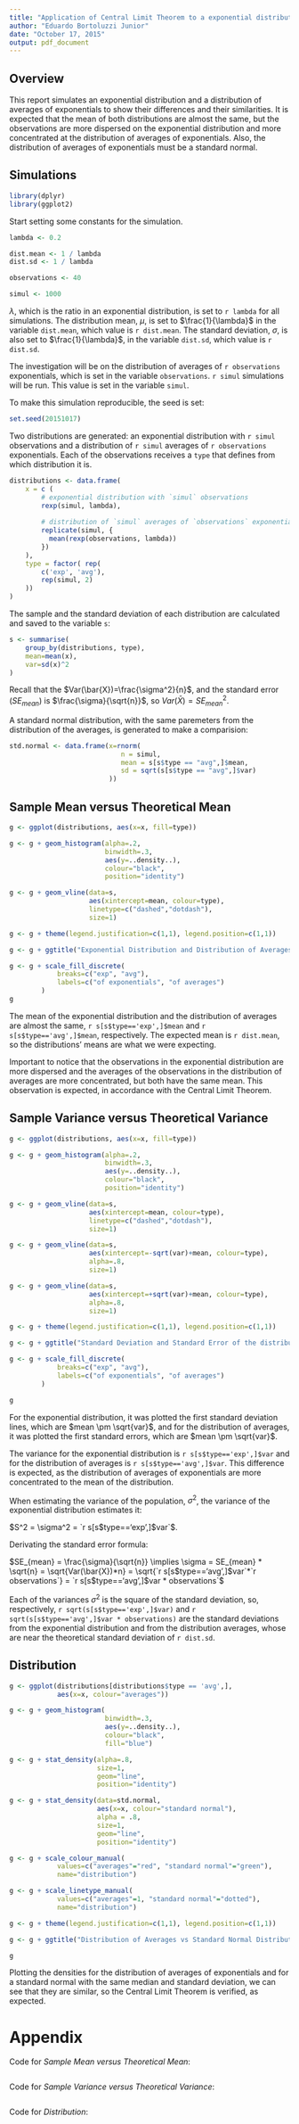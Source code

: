```yaml
---
title: "Application of Central Limit Theorem to a exponential distribution"
author: "Eduardo Bortoluzzi Junior"
date: "October 17, 2015"
output: pdf_document
---
```


Overview
--------

This report simulates an exponential distribution and a distribution of averages
of exponentials to show their differences and their similarities. It is expected
that the mean of both distributions are almost the same, but the observations
are more dispersed on the exponential distribution and more concentrated at the 
distribution of averages of exponentials. Also, the distribution of averages of
exponentials must be a standard normal. 

Simulations
-----------
<!-- 
Include English explanations of the simulations you ran, with the accompanying R code. Your explanations should make clear what the R code accomplishes. 
-->

```r
library(dplyr)
library(ggplot2)
```

Start setting some constants for the simulation.

```r
lambda <- 0.2

dist.mean <- 1 / lambda
dist.sd <- 1 / lambda

observations <- 40

simul <- 1000
```

$\lambda$, which is the ratio in an exponential distribution, is set to 
`r lambda` for all simulations. The distribution mean, $\mu$, is set to 
$\frac{1}{\lambda}$ in the variable `dist.mean`, which value is `r dist.mean`. 
The standard deviation, $\sigma$, is also set to $\frac{1}{\lambda}$, in the 
variable `dist.sd`, which value is `r dist.sd`.

The investigation will be on the distribution of averages of `r observations` 
exponentials, which is set in the variable `observations`. `r simul` simulations
will be run. This value is set in the variable `simul`.

To make this simulation reproducible, the seed is set:

```r
set.seed(20151017)
```

Two distributions are generated: an exponential distribution with 
`r simul` observations and a distribution of `r simul` averages of 
`r observations` exponentials. Each of the observations receives a `type` that
defines from which distribution it is.

```r
distributions <- data.frame(
    x = c (
        # exponential distribution with `simul` observations
        rexp(simul, lambda),
        
        # distribution of `simul` averages of `observations` exponentials
        replicate(simul, {
          mean(rexp(observations, lambda))
        })
    ),
    type = factor( rep(
        c('exp', 'avg'), 
        rep(simul, 2)
    ))
)

```

The sample and the standard deviation of each distribution are calculated and
saved to the variable `s`:

```r
s <- summarise(
    group_by(distributions, type), 
    mean=mean(x), 
    var=sd(x)^2
)
```

Recall that the $Var(\bar{X})=\frac{\sigma^2}{n}$, and the standard error 
($SE_{mean}$) is $\frac{\sigma}{\sqrt{n}}$, so $Var(\bar{X})={SE_{mean}}^2$.

A standard normal distribution, with the same paremeters from the distribution
of the averages, is generated to make a comparision:

```r
std.normal <- data.frame(x=rnorm(
                            n = simul, 
                            mean = s[s$type == "avg",]$mean, 
                            sd = sqrt(s[s$type == "avg",]$var)
                         ))
```


Sample Mean versus Theoretical Mean
-----------------------------------
<!--
Include figures with titles. In the figures, highlight the means you are comparing. Include text that explains the figures and what is shown on them, and provides appropriate numbers.
-->

```r
g <- ggplot(distributions, aes(x=x, fill=type))

g <- g + geom_histogram(alpha=.2, 
                        binwidth=.3, 
                        aes(y=..density..), 
                        colour="black", 
                        position="identity")

g <- g + geom_vline(data=s, 
                    aes(xintercept=mean, colour=type), 
                    linetype=c("dashed","dotdash"), 
                    size=1)

g <- g + theme(legend.justification=c(1,1), legend.position=c(1,1))

g <- g + ggtitle("Exponential Distribution and Distribution of Averages")

g <- g + scale_fill_discrete(
            breaks=c("exp", "avg"), 
            labels=c("of exponentials", "of averages")
        )
g
```

The mean of the exponential distribution and the distribution of averages are
almost the same, `r s[s$type=='exp',]$mean` and 
`r s[s$type=='avg',]$mean`, respectively. The expected mean
is `r dist.mean`, so the distributions' means are what we were expecting.

Important to notice that the observations in the exponential distribution are
more dispersed and the averages of the observations in the distribution of
averages are more concentrated, but both have the same mean. This observation
is expected, in accordance with the Central Limit Theorem.

Sample Variance versus Theoretical Variance
-------------------------------------------
<!--
Include figures (output from R) with titles. Highlight the variances you are comparing. Include text that explains your understanding of the differences of the variances.
-->

```r
g <- ggplot(distributions, aes(x=x, fill=type))

g <- g + geom_histogram(alpha=.2, 
                        binwidth=.3, 
                        aes(y=..density..), 
                        colour="black", 
                        position="identity")

g <- g + geom_vline(data=s, 
                    aes(xintercept=mean, colour=type), 
                    linetype=c("dashed","dotdash"), 
                    size=1)

g <- g + geom_vline(data=s, 
                    aes(xintercept=-sqrt(var)+mean, colour=type), 
                    alpha=.8,
                    size=1)

g <- g + geom_vline(data=s, 
                    aes(xintercept=+sqrt(var)+mean, colour=type), 
                    alpha=.8,
                    size=1)

g <- g + theme(legend.justification=c(1,1), legend.position=c(1,1))

g <- g + ggtitle("Standard Deviation and Standard Error of the distributions")

g <- g + scale_fill_discrete(
            breaks=c("exp", "avg"), 
            labels=c("of exponentials", "of averages")
        )

g
```

For the exponential distribution, it was plotted the first standard deviation
lines, which are $mean \pm \sqrt{var}$, and for the distribution of averages,
it was plotted the first standard errors, which are $mean \pm \sqrt{var}$.

The variance for the exponential distribution is 
`r s[s$type=='exp',]$var` and for the distribution of 
averages is `r s[s$type=='avg',]$var`. This difference is expected, as the
distribution of averages of exponentials are more concentrated to the mean of
the distribution.

When estimating the variance of the population, $\sigma^2$, the variance of 
the exponential distribution estimates it:

$S^2 = \sigma^2 = `r s[s$type=='exp',]$var`$.

Derivating the standard error formula:

$SE_{mean} = \frac{\sigma}{\sqrt{n}} \implies \sigma = SE_{mean} * \sqrt{n} = \sqrt{Var(\bar{X})*n} = \sqrt{`r s[s$type=='avg',]$var`*`r observations`} = `r s[s$type=='avg',]$var * observations`$

Each of the variances $\sigma^2$ is the square of the standard deviation, so,
respectively, `r sqrt(s[s$type=='exp',]$var)` and 
`r sqrt(s[s$type=='avg',]$var * observations)` are the
standard deviations from the exponential distribution and from the distribution
averages, whose are near the theoretical standard deviation of `r dist.sd`.


Distribution
------------
<!--
Via figures and text, explain how one can tell the distribution is approximately normal.
-->

```r
g <- ggplot(distributions[distributions$type == 'avg',], 
            aes(x=x, colour="averages"))

g <- g + geom_histogram( 
                        binwidth=.3, 
                        aes(y=..density..), 
                        colour="black",
                        fill="blue")

g <- g + stat_density(alpha=.8,
                      size=1,
                      geom="line",
                      position="identity")

g <- g + stat_density(data=std.normal, 
                      aes(x=x, colour="standard normal"), 
                      alpha = .8,
                      size=1, 
                      geom="line",
                      position="identity")

g <- g + scale_colour_manual(
            values=c("averages"="red", "standard normal"="green"),
            name="distribution")

g <- g + scale_linetype_manual(
            values=c("averages"=1, "standard normal"="dotted"),
            name="distribution")

g <- g + theme(legend.justification=c(1,1), legend.position=c(1,1))

g <- g + ggtitle("Distribution of Averages vs Standard Normal Distribution")

g
```

Plotting the densities for the distribution of averages of exponentials and for
a standard normal with the same median and standard deviation, we can see that
they are similar, so the Central Limit Theorem is verified, as expected.

# Appendix

Code for *Sample Mean versus Theoretical Mean*:

```r
```

Code for *Sample Variance versus Theoretical Variance*:

```r
```

Code for *Distribution*:

```r
```
